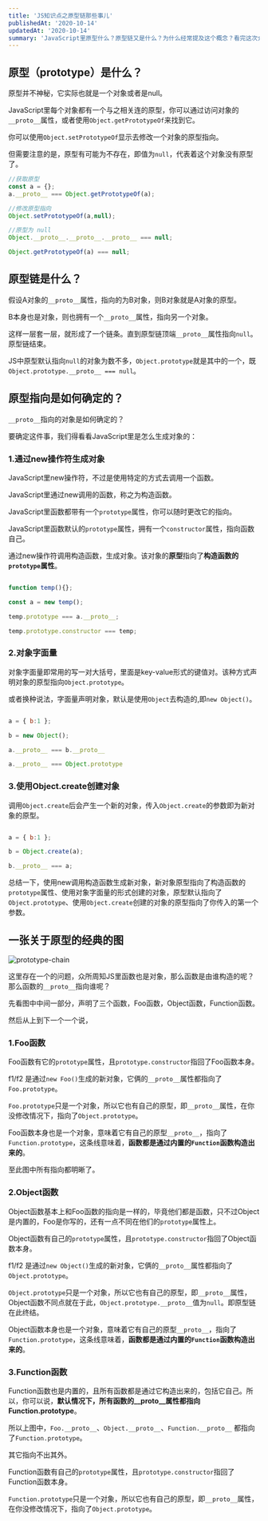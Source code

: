 ```yaml
---
title: 'JS知识点之原型链那些事儿'
publishedAt: '2020-10-14'
updatedAt: '2020-10-14'
summary: 'JavaScript里原型什么？原型链又是什么？为什么经常提及这个概念？看完这次介绍你应该就能理解了。'
---
```


## 原型（prototype）是什么？

原型并不神秘，它实际也就是一个对象或者是null。

JavaScript里每个对象都有一个与之相关连的原型，你可以通过访问对象的`__proto__`属性，或者使用`Object.getPrototypeOf`来找到它。

你可以使用`Object.setPrototypeOf`显示去修改一个对象的原型指向。

但需要注意的是，原型有可能为不存在，即值为`null`，代表着这个对象没有原型了。

``` javascript
//获取原型
const a = {};
a.__proto__ === Object.getPrototypeOf(a);

//修改原型指向
Object.setPrototypeOf(a,null);

//原型为 null
Object.__proto__.__proto__.__proto__ === null;

Object.getPrototypeOf(a) === null;
```

## 原型链是什么？

假设A对象的`__proto__`属性，指向的为B对象，则B对象就是A对象的原型。

B本身也是对象，则也拥有一个`__proto__`属性，指向另一个对象。

这样一层套一层，就形成了一个链条。直到原型链顶端`__proto__`属性指向`null`。原型链结束。

JS中原型默认指向`null`的对象为数不多，`Object.prototype`就是其中的一个，既`Object.prototype.__proto__ === null`。

## 原型指向是如何确定的？

`__proto__`指向的对象是如何确定的？

要确定这件事，我们得看看JavaScript里是怎么生成对象的：

### 1.通过new操作符生成对象


JavaScript里new操作符，不过是使用特定的方式去调用一个函数。

JavaScript里通过new调用的函数，称之为构造函数。

JavaScript里函数都带有一个`prototype`属性，你可以随时更改它的指向。

JavaScript里函数默认的`prototype`属性，拥有一个`constructor`属性，指向函数自己。

通过new操作符调用构造函数，生成对象。该对象的**原型**指向了**构造函数的`prototype`属性**。


``` javascript

function temp(){};

const a = new temp();

temp.prototype === a.__proto__;

temp.prototype.constructor === temp;

```


### 2.对象字面量

对象字面量即常用的写一对大括号，里面是key-value形式的键值对。该种方式声明对象的原型指向`Object.prototype`。

或者换种说法，字面量声明对象，默认是使用`Object`去构造的,即`new Object()`。

``` JavaScript

a = { b:1 };

b = new Object();

a.__proto__ === b.__proto__

a.__proto__ === Object.prototype

```


### 3.使用Object.create创建对象

调用`Object.create`后会产生一个新的对象，传入`Object.create`的参数即为新对象的原型。

``` JavaScript

a = { b:1 };

b = Object.create(a);

b.__proto__ === a;


```

总结一下，使用new调用构造函数生成新对象，新对象原型指向了构造函数的`prototype`属性、使用对象字面量的形式创建的对象，原型默认指向了`Object.prototype`、使用`Object.create`创建的对象的原型指向了你传入的第一个参数。

## 一张关于原型的经典的图

![prototype-chain](https://zackdkblog.oss-cn-beijing.aliyuncs.com/images/javascript-prototype-chain/prototype-chain.png)

这里存在一个的问题，众所周知JS里函数也是对象，那么函数是由谁构造的呢？那么函数的`__proto__`指向谁呢？

先看图中中间一部分，声明了三个函数，Foo函数，Object函数，Function函数。

然后从上到下一个一个说，

### 1.Foo函数

Foo函数有它的`prototype`属性，且`prototype.constructor`指回了Foo函数本身。

f1/f2 是通过`new Foo()`生成的新对象，它俩的`__proto__`属性都指向了`Foo.prototype`。

`Foo.prototype`只是一个对象，所以它也有自己的原型，即`__proto__`属性，在你没修改情况下，指向了`Object.prototype`。

Foo函数本身也是一个对象，意味着它有自己的原型`__proto__`，指向了`Function.prototype`，这条线意味着，**函数都是通过内置的`Function`函数构造出来的**。

至此图中所有指向都明晰了。

### 2.Object函数

Object函数基本上和Foo函数的指向是一样的，毕竟他们都是函数，只不过Object是内置的，Foo是你写的，还有一点不同在他们的`prototype`属性上。

Object函数有自己的`prototype`属性，且`prototype.constructor`指回了Object函数本身。

f1/f2 是通过`new Object()`生成的新对象，它俩的`__proto__`属性都指向了`Object.prototype`。

`Object.prototype`只是一个对象，所以它也有自己的原型，即`__proto__`属性，Object函数不同点就在于此，`Object.prototype.__proto__`值为`null`。即原型链在此终结。

Object函数本身也是一个对象，意味着它有自己的原型`__proto__`，指向了`Function.prototype`，这条线意味着，**函数都是通过内置的`Function`函数构造出来的**。

### 3.Function函数

Function函数也是内置的，且所有函数都是通过它构造出来的，包括它自己。所以，你可以说，**默认情况下，所有函数的__proto__属性都指向Function.prototype**。

所以上图中，`Foo.__proto__`、`Object.__proto__`、`Function.__proto__` 都指向了`Function.prototype`。

其它指向不出其外。

Function函数有自己的`prototype`属性，且`prototype.constructor`指回了Function函数本身。

`Function.prototype`只是一个对象，所以它也有自己的原型，即`__proto__`属性，在你没修改情况下，指向了`Object.prototype`。

